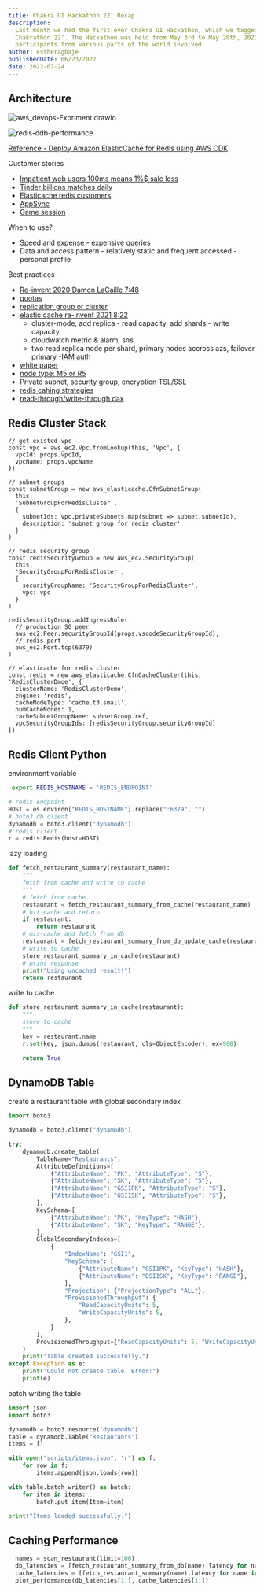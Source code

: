 ```yaml
---
title: Chakra UI Hackathon 22’ Recap
description:
  Last month we had the first-ever Chakra UI Hackathon, which we tagged the
  Chakrathon 22'. The Hackathon was held from May 3rd to May 20th, 2022, with
  participants from various parts of the world involved.
author: estheragbaje
publishedDate: 06/23/2022
date: 2022-07-24
---
```


## Architecture

![aws_devops-Expriment drawio](https://user-images.githubusercontent.com/20411077/174738633-08a093cf-f99e-404e-934c-6efcb0f01e35.png)

![redis-ddb-performance](https://user-images.githubusercontent.com/20411077/174738791-b077c658-33e7-4bd8-a2a4-8fcc4cc5b041.png)

[Reference - Deploy Amazon ElasticCache for Redis using AWS CDK](https://aws.amazon.com/blogs/database/deploy-amazon-elasticache-for-redis-using-aws-cdk/)

Customer stories

- [Impatient web users 100ms means 1%$ sale loss](https://docs.aws.amazon.com/AmazonElastiCache/latest/mem-ug/elasticache-use-cases.html)
- [Tinder billions matches daily](https://aws.amazon.com/blogs/database/building-resiliency-at-scale-at-tinder-with-amazon-elasticache/?pg=ln&sec=c)
- [Elasticache redis customers](https://aws.amazon.com/elasticache/redis/customers/)
- [AppSync](https://docs.aws.amazon.com/appsync/latest/devguide/enabling-caching.html)
- [Game session](https://aws.amazon.com/blogs/gametech/building-a-presence-api-using-aws-appsync-aws-lambda-amazon-elasticache-and-amazon-eventbridge/)

When to use?

- Speed and expense - expensive queries
- Data and access pattern - relatively static and frequent accessed - personal profile

Best practices

- [Re-invent 2020 Damon LaCaille 7:48](https://www.youtube.com/watch?v=_4SkEy6r-C4)
- [quotas](https://docs.aws.amazon.com/AmazonElastiCache/latest/red-ug/quota-limits.html)
- [replication group or cluster](https://docs.aws.amazon.com/AmazonElastiCache/latest/red-ug/WhatIs.Terms.html)
- [elastic cache re-invent 2021 8:22](https://www.youtube.com/watch?v=_4SkEy6r-C4)
  - cluster-mode, add replica - read capacity, add shards - write capacity
  - cloudwatch metric & alarm, sns
  - two read replica node per shard, primary nodes accross azs, failover primary -[IAM auth](https://docs.aws.amazon.com/AmazonElastiCache/latest/red-ug/IAM.Overview.html#IAM.Overview.ManagingAccess)
- [white paper](https://d0.awsstatic.com/whitepapers/performance-at-scale-with-amazon-elasticache.pdf)
- [node type: M5 or R5](https://docs.aws.amazon.com/AmazonElastiCache/latest/mem-ug/nodes-select-size.html)
- Private subnet, security group, encryption TSL/SSL
- [redis cahing strategies](https://docs.aws.amazon.com/AmazonElastiCache/latest/red-ug/Strategies.html#Strategies.WriteThrough)
- [read-through/write-through dax](https://aws.amazon.com/blogs/database/amazon-dynamodb-accelerator-dax-a-read-throughwrite-through-cache-for-dynamodb/)

## Redis Cluster Stack

```tsx
// get existed vpc
const vpc = aws_ec2.Vpc.fromLookup(this, 'Vpc', {
  vpcId: props.vpcId,
  vpcName: props.vpcName
})
```

```tsx
// subnet groups
const subnetGroup = new aws_elasticache.CfnSubnetGroup(
  this,
  'SubnetGroupForRedisCluster',
  {
    subnetIds: vpc.privateSubnets.map(subnet => subnet.subnetId),
    description: 'subnet group for redis cluster'
  }
)
```

```tsx
// redis security group
const redisSecurityGroup = new aws_ec2.SecurityGroup(
  this,
  'SecurityGroupForRedisCluster',
  {
    securityGroupName: 'SecurityGroupForRedisCluster',
    vpc: vpc
  }
)

redisSecurityGroup.addIngressRule(
  // production SG peer
  aws_ec2.Peer.securityGroupId(props.vscodeSecurityGroupId),
  // redis port
  aws_ec2.Port.tcp(6379)
)
```

```tsx
// elasticache for redis cluster
const redis = new aws_elasticache.CfnCacheCluster(this, 'RedisClusterDmoe', {
  clusterName: 'RedisClusterDemo',
  engine: 'redis',
  cacheNodeType: 'cache.t3.small',
  numCacheNodes: 1,
  cacheSubnetGroupName: subnetGroup.ref,
  vpcSecurityGroupIds: [redisSecurityGroup.securityGroupId]
})
```

## Redis Client Python

environment variable

```bash
 export REDIS_HOSTNAME = 'REDIS_ENDPOINT'
```

```python
# redis endpoint
HOST = os.environ["REDIS_HOSTNAME"].replace(":6379", "")
# boto3 db client
dynamodb = boto3.client("dynamodb")
# redis client
r = redis.Redis(host=HOST)
```

lazy loading

```python
def fetch_restaurant_summary(restaurant_name):
    """
    fetch from cache and write to cache
    """
    # fetch from cache
    restaurant = fetch_restaurant_summary_from_cache(restaurant_name)
    # hit cache and return
    if restaurant:
        return restaurant
    # mis-cache and fetch from db
    restaurant = fetch_restaurant_summary_from_db_update_cache(restaurant_name)
    # write to cache
    store_restaurant_summary_in_cache(restaurant)
    # print response
    print("Using uncached result!")
    return restaurant
```

write to cache

```python
def store_restaurant_summary_in_cache(restaurant):
    """
    store to cache
    """
    key = restaurant.name
    r.set(key, json.dumps(restaurant, cls=ObjectEncoder), ex=900)

    return True
```

## DynamoDB Table

create a restaurant table with global secondary index

```python
import boto3

dynamodb = boto3.client("dynamodb")

try:
    dynamodb.create_table(
        TableName="Restaurants",
        AttributeDefinitions=[
            {"AttributeName": "PK", "AttributeType": "S"},
            {"AttributeName": "SK", "AttributeType": "S"},
            {"AttributeName": "GSI1PK", "AttributeType": "S"},
            {"AttributeName": "GSI1SK", "AttributeType": "S"},
        ],
        KeySchema=[
            {"AttributeName": "PK", "KeyType": "HASH"},
            {"AttributeName": "SK", "KeyType": "RANGE"},
        ],
        GlobalSecondaryIndexes=[
            {
                "IndexName": "GSI1",
                "KeySchema": [
                    {"AttributeName": "GSI1PK", "KeyType": "HASH"},
                    {"AttributeName": "GSI1SK", "KeyType": "RANGE"},
                ],
                "Projection": {"ProjectionType": "ALL"},
                "ProvisionedThroughput": {
                    "ReadCapacityUnits": 5,
                    "WriteCapacityUnits": 5,
                },
            }
        ],
        ProvisionedThroughput={"ReadCapacityUnits": 5, "WriteCapacityUnits": 5},
    )
    print("Table created successfully.")
except Exception as e:
    print("Could not create table. Error:")
    print(e)
```

batch writing the table

```python
import json
import boto3

dynamodb = boto3.resource("dynamodb")
table = dynamodb.Table("Restaurants")
items = []

with open("scripts/items.json", "r") as f:
    for row in f:
        items.append(json.loads(row))

with table.batch_writer() as batch:
    for item in items:
        batch.put_item(Item=item)

print("Items loaded successfully.")

```

## Caching Performance

```python
  names = scan_restaurant(limit=100)
  db_latencies = [fetch_restaurant_summary_from_db(name).latency for name in names]
  cache_latencies = [fetch_restaurant_summary(name).latency for name in names]
  plot_performance(db_latencies[1:], cache_latencies[1:])
```
